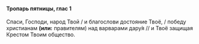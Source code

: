 #### Тропарь пятницы, глас 1

Спаси, Господи, народ Твой / и благослови достояние Твоё, / победу христианам **(или:** правителям<R>)</R> над варварами дару́я // и Твоё защищая Крестом Твоим общество.
